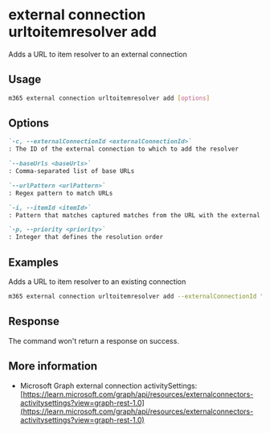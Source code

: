 
# external connection urltoitemresolver add

Adds a URL to item resolver to an external connection

## Usage

```sh
m365 external connection urltoitemresolver add [options]
```

## Options

```md definition-list
`-c, --externalConnectionId <externalConnectionId>`
: The ID of the external connection to which to add the resolver

`--baseUrls <baseUrls>`
: Comma-separated list of base URLs

`--urlPattern <urlPattern>`
: Regex pattern to match URLs

`-i, --itemId <itemId>`
: Pattern that matches captured matches from the URL with the external item ID

`-p, --priority <priority>`
: Integer that defines the resolution order
```
<Global />

## Examples

Adds a URL to item resolver to an existing connection

```sh
m365 external connection urltoitemresolver add --externalConnectionId "samplesolutiongallery" --baseUrls "https://adoption.microsoft.com" --urlPattern "/sample-solution-gallery/sample/(?<sampleId>[^/]+)" --itemId "{sampleId}" --priority 1
```

## Response

The command won't return a response on success.

## More information

- Microsoft Graph external connection activitySettings: [https://learn.microsoft.com/graph/api/resources/externalconnectors-activitysettings?view=graph-rest-1.0](https://learn.microsoft.com/graph/api/resources/externalconnectors-activitysettings?view=graph-rest-1.0)
